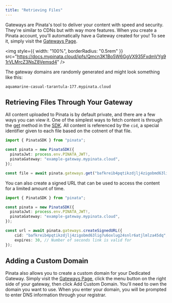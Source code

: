 ```yaml
---
title: "Retrieving Files"
---
```


Gateways are Pinata's tool to deliver your content with speed and security. They're similar to CDNs but with way more features. When you create a Pinata account, you'll automatically have a Gateway created for you! To see it, simply visit the [Gateways Page](https://app.pinata.cloud/gateway).

<img
  style={{ width: "100%", borderRadius: "0.5rem" }}
  src="https://docs.mypinata.cloud/ipfs/Qmcn3K1Bo5W6GgVX935FxdmVYg91rVLMrcZ3NsZ8Vemsd4"
/>

The gateway domains are randomly generated and might look something like this:

```
aquamarine-casual-tarantula-177.mypinata.cloud
```

## Retrieving Files Through Your Gateway

All content uploaded to Pinata is by default private, and there are a few ways you can view it. One of the simplest ways to fetch content is through the [get](/ipfs-sdk/gateways/get) method in the [SDK](/sdk). All content is referenced by the `cid`, a special identifier given to each file based on the cotnent of that file.

```typescript
import { PinataSDK } from "pinata";

const pinata = new PinataSDK({
  pinataJwt: process.env.PINATA_JWT!,
  pinataGateway: "example-gateway.mypinata.cloud",
});

const file = await pinata.gateways.get("bafkreib4pqtikzdjlj4zigobmd63lig7u6oxlug24snlr6atjlmlza45dq")
```

You can also create a signed URL that can be used to access the content for a limited amount of time.

```typescript
import { PinataSDK } from "pinata";

const pinata = new PinataSDK({
  pinataJwt: process.env.PINATA_JWT!,
  pinataGateway: "example-gateway.mypinata.cloud",
});

const url = await pinata.gateways.createSignedURL({
	cid: "bafkreib4pqtikzdjlj4zigobmd63lig7u6oxlug24snlr6atjlmlza45dq",
	expires: 30, // Number of seconds link is valid for
});
```


## Adding a Custom Domain

Pinata also allows you to create a custom domain for your Dedicated Gateway. Simply visit the [Gateways Page](https://app.pinata.cloud/gateway), click the menu button on the right side of your gateway, then click Add Custom Domain. You'll need to own the domain you want to use. When you enter your domain, you will be prompted to enter DNS information through your registrar.
